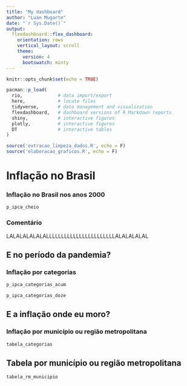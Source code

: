 ```yaml
---
title: "My dashboard"
author: "Luan Mugarte"
date: "`r Sys.Date()`"
output:
  flexdashboard::flex_dashboard:
    orientation: rows
    vertical_layout: scroll
    theme: 
      version: 4
      bootswatch: minty
---
```


```r
knitr::opts_chunk$set(echo = TRUE)
```

```r
pacman::p_load(
  rio,             # data import/export     
  here,            # locate files
  tidyverse,       # data management and visualization
  flexdashboard,   # dashboard versions of R Markdown reports
  shiny,           # interactive figures
  plotly,          # interactive figures
  DT               # interactive tables
)
```

```r
source('extracao_limpeza_dados.R', echo = F)
source('elaboracao_graficos.R', echo = F)
```

# Inflação no Brasil {data-icon="fa-signal"}

### Inflação no Brasil nos anos 2000 {data-width=700}
```r
p_ipca_cheio
```

### Comentário {data-width=700}

LALALALALALALLLLLLLLLLLLLLLLLLLLLLLALALALALAL

## E no período da pandemia? {data-width=700}


### Inflação por categorias {data-width=700}
```r
p_ipca_categorias_acum

p_ipca_categorias_doze
```

## E a inflação onde eu moro?

### Inflação por município ou região metropolitana
```r
tabela_categorias
```

## Tabela por município ou região metropolitana
```r
tabela_rm_municipio
```

